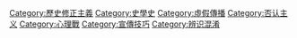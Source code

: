 [[Category:歷史修正主義|Category:歷史修正主義]]
[[Category:史學史|Category:史學史]]
[[Category:虛假傳播|Category:虛假傳播]]
[[Category:否认主义|Category:否认主义]]
[[Category:心理戰|Category:心理戰]]
[[Category:宣傳技巧|Category:宣傳技巧]]
[[Category:辨识混淆|Category:辨识混淆]]
